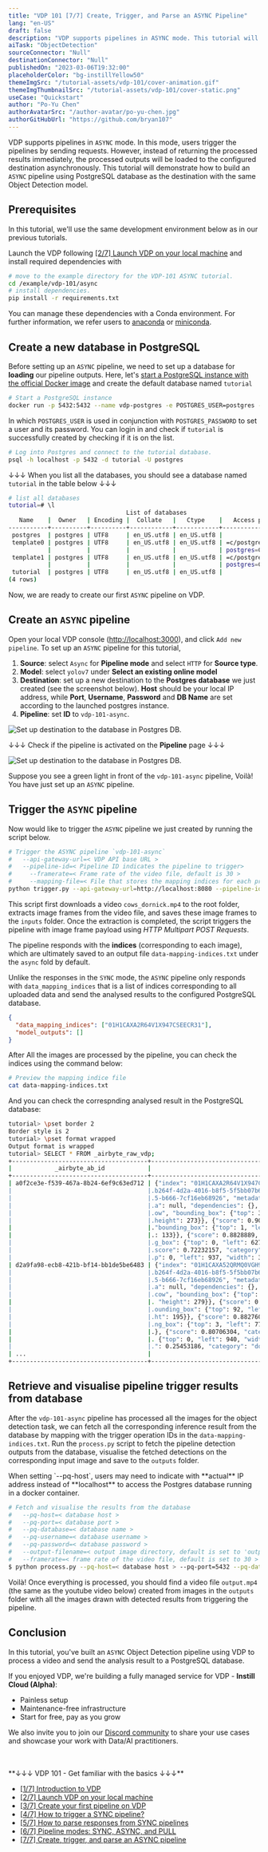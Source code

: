 ```yaml
---
title: "VDP 101 [7/7] Create, Trigger, and Parse an ASYNC Pipeline"
lang: "en-US"
draft: false
description: "VDP supports pipelines in ASYNC mode. This tutorial will demonstrate how to build an ASYNC pipeline using PostgreSQL database as the destination with the the same Object Detection model."
aiTask: "ObjectDetection"
sourceConnector: "Null"
destinationConnector: "Null"
publishedOn: "2023-03-06T19:32:00"
placeholderColor: "bg-instillYellow50"
themeImgSrc: "/tutorial-assets/vdp-101/cover-animation.gif"
themeImgThumbnailSrc: "/tutorial-assets/vdp-101/cover-static.png"
useCase: "Quickstart"
author: "Po-Yu Chen"
authorAvatarSrc: "/author-avatar/po-yu-chen.jpg"
authorGitHubUrl: "https://github.com/bryan107"
---
```


VDP supports pipelines in `ASYNC` mode. In this mode, users trigger the pipelines by sending requests.
However, instead of returning the processed results immediately, the processed outputs will be loaded to the configured destination asynchronously.
This tutorial will demonstrate how to build an `ASYNC` pipeline using PostgreSQL database as the destination with the same Object Detection model.

## Prerequisites

In this tutorial, we'll use the same development environment below as in our previous tutorials.

Launch the VDP following [[2/7] Launch VDP on your local machine](/tutorials/vdp-101-2-quickstart/?utm_source=blog&utm_medium=link&utm_campaign=vdp-101-7-create-trigger-parse-an-async-pipeline) and install required dependencies with

```bash
# move to the example directory for the VDP-101 ASYNC tutorial.
cd /example/vdp-101/async
# install dependencies.
pip install -r requirements.txt
```

You can manage these dependencies with a Conda environment. For further information, we refer users to [anaconda](https://docs.anaconda.com/anaconda/install/silent-mode/) or [miniconda](https://docs.conda.io/projects/conda/en/latest/user-guide/install/index.html#installing-conda-on-a-system-that-has-other-python-installations-or-packages).

## Create a new database in PostgreSQL

Before setting up an `ASYNC` pipeline, we need to set up a database for **loading** our pipeline outputs.
Here, let's [start a PostgreSQL instance with the official Docker image](https://hub.docker.com/_/postgres) and create the default database named `tutorial`

```bash
# Start a PostgreSQL instance
docker run -p 5432:5432 --name vdp-postgres -e POSTGRES_USER=postgres -e POSTGRES_PASSWORD=password -e POSTGRES_DB=tutorial -d postgres
```

In which `POSTGRES_USER` is used in conjunction with `POSTGRES_PASSWORD` to set a user and its password.
You can login in and check if `tutorial` is successfully created by checking if it is on the list.

```bash
# Log into Postgres and connect to the tutorial database.
psql -h localhost -p 5432 -d tutorial -U postgres
```

↓↓↓ When you list all the databases, you should see a database named `tutorial` in the table below ↓↓↓

```bash
# list all databases
tutorial=# \l
                                 List of databases
   Name    |  Owner   | Encoding |  Collate   |   Ctype    |   Access privileges
-----------+----------+----------+------------+------------+-----------------------
 postgres  | postgres | UTF8     | en_US.utf8 | en_US.utf8 |
 template0 | postgres | UTF8     | en_US.utf8 | en_US.utf8 | =c/postgres          +
           |          |          |            |            | postgres=CTc/postgres
 template1 | postgres | UTF8     | en_US.utf8 | en_US.utf8 | =c/postgres          +
           |          |          |            |            | postgres=CTc/postgres
 tutorial  | postgres | UTF8     | en_US.utf8 | en_US.utf8 |
(4 rows)
```

Now, we are ready to create our first `ASYNC` pipeline on VDP.

## Create an `ASYNC` pipeline

Open your local VDP console ([http://localhost:3000](http://localhost:3000)), and click `Add new pipeline`. To set up an `ASYNC` pipeline for this tutorial,

1. **Source**: select `Async` for **Pipeline mode** and select `HTTP` for **Source type**.
2. **Model**: select `yolov7` under **Select an existing online model**
3. **Destination**: set up a new destination to the **Postgres database** we just created (see the screenshot below). **Host** should be your local IP address, while **Port**, **Username**, **Password** and **DB Name** are set according to the launched postgres instance.
4. **Pipeline**: set **ID** to `vdp-101-async`.

<img
  src="/tutorial-assets/vdp-101/7-async-pipeline/async-add-destination.png"
  alt="Set up destination to the database in Postgres DB."
/>

↓↓↓ Check if the pipeline is activated on the **Pipeline** page ↓↓↓

<img
  src="/tutorial-assets/vdp-101/7-async-pipeline/async-pipeline-list.png"
  alt="Set up destination to the database in Postgres DB."
/>

Suppose you see a green light in front of the `vdp-101-async` pipeline, Voilà! You have just set up an `ASYNC` pipeline.

## Trigger the `ASYNC` pipeline

Now would like to trigger the `ASYNC` pipeline we just created by running the script below.

```bash
# Trigger the ASYNC pipeline `vdp-101-async`
#   --api-gateway-url=< VDP API base URL >
#   --pipeline-id=< Pipeline ID indicates the pipeline to trigger>
#	  --framerate=< Frame rate of the video file, default is 30 >
#	  --mapping-file=< File that stores the mapping indices for each processed image, default is 'data-mapping-indices.txt' >
python trigger.py --api-gateway-url=http://localhost:8080 --pipeline-id=vdp-101-async --framerate=30 --mapping-file=data-mapping-indices.txt
```

This script first downloads a video `cows_dornick.mp4` to the root folder, extracts image frames from the video file, and saves these image frames to the `inputs` folder. Once the extraction is completed, the script triggers the pipeline with image frame payload using _HTTP Multipart POST Requests_.

The pipeline responds with the **indices** (corresponding to each image), which are ultimately saved to an output file `data-mapping-indices.txt` under the `async` fold by default.

Unlike the responses in the `SYNC` mode, the `ASYNC` pipeline only responds with `data_mapping_indices` that is a list of indices corresponding to all uploaded data and send the analysed results to the configured PostgreSQL database.

```json
{
  "data_mapping_indices": ["01H1CAXA2R64V1X947CSEECR31"],
  "model_outputs": []
}
```

After All the images are processed by the pipeline, you can check the indices using the command below:

```bash
# Preview the mapping indice file
cat data-mapping-indices.txt
```

And you can check the correspnding analysed result in the PostgreSQL database:

```bash
tutorial> \pset border 2
Border style is 2
tutorial> \pset format wrapped
Output format is wrapped
tutorial> SELECT * FROM _airbyte_raw_vdp;
+--------------------------------------+-------------------------------------------------------------------------------------------------------------------------------------------------------------------------------+----------------------------+
|            _airbyte_ab_id            |                                                                                 _airbyte_data                                                                                 |    _airbyte_emitted_at     |
+--------------------------------------+-------------------------------------------------------------------------------------------------------------------------------------------------------------------------------+----------------------------+
| a0f2ce3e-f539-467a-8b24-6ef9c63ed712 | {"index": "01H1CAXA2R64V1X947CSEECR31", "model": "models/yolov7", "pipeline": {"name": "pipelines/vdp-101-async", "recipe": {"version": "v1alpha", "components": [{"id": "fc0.| 2023-05-26 15:30:26.938+00 |
|                                      |.b264f-4d2a-4016-b8f5-5f5bb07b683c", "metadata": null, "dependencies": {}, "resource_name": "source-connectors/source-http", "resource_detail": {}}, {"id": "93edf60f-f182-4c4.|                            |
|                                      |.5-b666-7cf16eb68926", "metadata": null, "dependencies": {}, "resource_name": "models/yolov7", "resource_detail": {}}, {"id": "8327f4cd-6582-48d5-bf9e-963cce30f9c2", "metadat.|                            |
|                                      |.a": null, "dependencies": {}, "resource_name": "destination-connectors/postgres-db", "resource_detail": {}}]}}, "detection": {"objects": [{"score": 0.9524831, "category": "c.|                            |
|                                      |.ow", "bounding_box": {"top": 328, "left": 481, "width": 515, "height": 389}}, {"score": 0.9065536, "category": "cow", "bounding_box": {"top": 133, "left": 1, "width": 405, ".|                            |
|                                      |.height": 273}}, {"score": 0.9017271, "category": "cow", "bounding_box": {"top": 288, "left": 857, "width": 422, "height": 407}}, {"score": 0.89512527, "category": "person", .|                            |
|                                      |."bounding_box": {"top": 1, "left": 474, "width": 112, "height": 197}}, {"score": 0.8950028, "category": "cow", "bounding_box": {"top": 3, "left": 775, "width": 405, "height".|                            |
|                                      |.: 133}}, {"score": 0.8828889, "category": "cow", "bounding_box": {"top": 99, "left": 795, "width": 483, "height": 237}}, {"score": 0.75729924, "category": "person", "boundin.|                            |
|                                      |.g_box": {"top": 0, "left": 627, "width": 48, "height": 75}}, {"score": 0.73897225, "category": "cow", "bounding_box": {"top": 0, "left": 0, "width": 172, "height": 131}}, {".|                            |
|                                      |.score": 0.72232157, "category": "dog", "bounding_box": {"top": 535, "left": 131, "width": 412, "height": 184}}, {"score": 0.59892243, "category": "cow", "bounding_box": {"to.|                            |
|                                      |.p": 0, "left": 937, "width": 342, "height": 158}}, {"score": 0.35217348, "category": "cow", "bounding_box": {"top": 1, "left": 940, "width": 131, "height": 53}}]}}           |                            |
| d2a9fa98-ecb8-421b-bf14-bb1de5be6483 | {"index": "01H1CAXA52QRMQ0VGH9T1S5GDX", "model": "models/yolov7", "pipeline": {"name": "pipelines/vdp-101-async", "recipe": {"version": "v1alpha", "components": [{"id": "fc0.| 2023-05-26 15:30:34.149+00 |
|                                      |.b264f-4d2a-4016-b8f5-5f5bb07b683c", "metadata": null, "dependencies": {}, "resource_name": "source-connectors/source-http", "resource_detail": {}}, {"id": "93edf60f-f182-4c4.|                            |
|                                      |.5-b666-7cf16eb68926", "metadata": null, "dependencies": {}, "resource_name": "models/yolov7", "resource_detail": {}}, {"id": "8327f4cd-6582-48d5-bf9e-963cce30f9c2", "metadat.|                            |
|                                      |.a": null, "dependencies": {}, "resource_name": "destination-connectors/postgres-db", "resource_detail": {}}]}}, "detection": {"objects": [{"score": 0.95135015, "category": ".|                            |
|                                      |.cow", "bounding_box": {"top": 321, "left": 483, "width": 511, "height": 396}}, {"score": 0.92246056, "category": "cow", "bounding_box": {"top": 131, "left": 1, "width": 410,.|                            |
|                                      |. "height": 279}}, {"score": 0.9212451, "category": "cow", "bounding_box": {"top": 163, "left": 767, "width": 491, "height": 282}}, {"score": 0.9055302, "category": "cow", "b.|                            |
|                                      |.ounding_box": {"top": 92, "left": 868, "width": 410, "height": 246}}, {"score": 0.89693654, "category": "person", "bounding_box": {"top": 0, "left": 474, "width": 113, "heig.|                            |
|                                      |.ht": 195}}, {"score": 0.88276064, "category": "cow", "bounding_box": {"top": 290, "left": 857, "width": 423, "height": 404}}, {"score": 0.8695851, "category": "cow", "boundi.|                            |
|                                      |.ng_box": {"top": 3, "left": 771, "width": 403, "height": 137}}, {"score": 0.8235585, "category": "person", "bounding_box": {"top": 0, "left": 626, "width": 49, "height": 79}.|                            |
|                                      |.}, {"score": 0.80706304, "category": "cow", "bounding_box": {"top": 528, "left": 126, "width": 340, "height": 190}}, {"score": 0.75044984, "category": "cow", "bounding_box":.|                            |
|                                      |. {"top": 0, "left": 940, "width": 338, "height": 163}}, {"score": 0.65243214, "category": "cow", "bounding_box": {"top": 1, "left": 1, "width": 284, "height": 140}}, {"score.|                            |
|                                      |.": 0.25453186, "category": "dog", "bounding_box": {"top": 132, "left": 0, "width": 412, "height": 269}}]}}                                                                    |                            |
| ...                                  |                                                                                                                                                                               |                            |
+--------------------------------------+-------------------------------------------------------------------------------------------------------------------------------------------------------------------------------+----------------------------+
```

## Retrieve and visualise pipeline trigger results from database

After the `vdp-101-async` pipeline has processed all the images for the object detection task, we can fetch all the corresponding inference result from the database by mapping with the trigger operation IDs in the `data-mapping-indices.txt`.
Run the `process.py` script to fetch the pipeline detection outputs from the database, visualise the fetched detections on the corresponding input image and save to the `outputs` folder.

<InfoBlock type="warning" title="warning">
When setting `--pq-host`, users may need to indicate with **actual** IP address instead of **localhost** to access the Postgres database running in a docker container.

</InfoBlock>

```bash
# Fetch and visualise the results from the database
#   --pq-host=< database host >
#   --pq-port=< database port >
#   --pq-database=< database name >
#   --pq-username=< database username >
#   --pq-password=< database password >
#   --output-filename=< output image directory, default is set to 'output.mp4' >
#   --framerate=< frame rate of the video file, default is set to 30 >
$ python process.py --pq-host=< database host > --pq-port=5432 --pq-database=tutorial --pq-username=postgres --pq-password=password --output-filename=output.mp4 --framerate=30
```

Voilà! Once everything is processed, you should find a video file `output.mp4` (the same as the youtube video below) created from images in the `outputs` folder with all the images drawn with detected results from triggering the pipeline.

<Youtube id="jokydabr70M" />

## Conclusion

In this tutorial, you've built an `ASYNC` Object Detection pipeline using VDP to process a video and send the analysis result to a PostgreSQL database.

If you enjoyed VDP, we're building a fully managed service for VDP - **Instill Cloud (Alpha)**:

- Painless setup
- Maintenance-free infrastructure
- Start for free, pay as you grow

<CtaButton
  text="🚀 Try Instill Cloud Free"
  link="https://console.instill.tech/?utm_source=tutorial&utm_medium=link&utm_campaign=vdp-101-7-create-trigger-parse-an-async-pipeline"
/>

We also invite you to join our [Discord community](https://discord.gg/sevxWsqpGh) to share your use cases and showcase your work with Data/AI practitioners.

<br />
<br />
**↓↓↓ VDP 101 - Get familiar with the basics ↓↓↓**

- [[1/7] Introduction to VDP](/tutorials/vdp-101-1-introduction)
- [[2/7] Launch VDP on your local machine](/tutorials/vdp-101-2-quickstart)
- [[3/7] Create your first pipeline on VDP](/tutorials/vdp-101-3-create-your-first-pipeline)
- [[4/7] How to trigger a SYNC pipeline?](/tutorials/vdp-101-4-how-to-trigger-a-sync-pipeline)
- [[5/7] How to parse responses from SYNC pipelines](/tutorials/vdp-101-5-how-to-parse-vdp-responses)
- [[6/7] Pipeline modes: SYNC, ASYNC, and PULL](/tutorials/vdp-101-6-pipeline-modes)
- [[7/7] Create, trigger, and parse an ASYNC pipeline](/tutorials/vdp-101-7-create-trigger-parse-an-async-pipeline)
